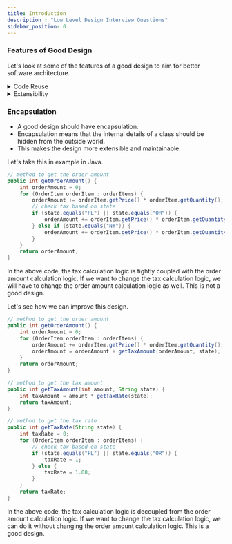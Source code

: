 ```yaml
---
title: Introduction
description : "Low Level Design Interview Questions"
sidebar_position: 0
---
```



### Features of Good Design
Let's look at some of the features of a good design to aim for better software architecture.
<details>
<summary>Code Reuse</summary>
- Reuse of code is one of the most important features of a good design.
- It reduces the development time and cost.
- It also improves the quality of the software.
</details>

<details>
<summary>Extensibility</summary>
- A good design should be extensible, i.e. it should be designed in a way that it can accommodate future requirements without changing the existing code.
- It should be open for extension but closed for modification.
</details>

### Encapsulation
- A good design should have encapsulation.
- Encapsulation means that the internal details of a class should be hidden from the outside world.
- This makes the design more extensible and maintainable.

Let's take this in example in Java.
```java
// method to get the order amount
public int getOrderAmount() {
    int orderAmount = 0;
    for (OrderItem orderItem : orderItems) {
        orderAmount += orderItem.getPrice() * orderItem.getQuantity();
        // check tax based on state
        if (state.equals("FL") || state.equals("OR")) {
            orderAmount += orderItem.getPrice() * orderItem.getQuantity() * 1;
        } else if (state.equals("NY")) {
            orderAmount += orderItem.getPrice() * orderItem.getQuantity() * 1.08;
        }
    }
    return orderAmount;
}
```
In the above code, the tax calculation logic is tightly coupled with the order amount calculation logic.
If we want to change the tax calculation logic, we will have to change the order amount calculation logic as well.
This is not a good design.

Let's see how we can improve this design.
```java
// method to get the order amount
public int getOrderAmount() {
    int orderAmount = 0;
    for (OrderItem orderItem : orderItems) {
        orderAmount += orderItem.getPrice() * orderItem.getQuantity();
        orderAmount = orderAmount + getTaxAmount(orderAmount, state);
    }
    return orderAmount;
}

// method to get the tax amount
public int getTaxAmount(int amount, String state) {
    int taxAmount = amount * getTaxRate(state);
    return taxAmount;
}

// method to get the tax rate
public int getTaxRate(String state) {
    int taxRate = 0;
    for (OrderItem orderItem : orderItems) {
        // check tax based on state
        if (state.equals("FL") || state.equals("OR")) {
            taxRate = 1;
        } else {
            taxRate = 1.08;
        }
    }
    return taxRate;
}
```
In the above code, the tax calculation logic is decoupled from the order amount calculation logic.
If we want to change the tax calculation logic, we can do it without changing the order amount calculation logic.
This is a good design.

